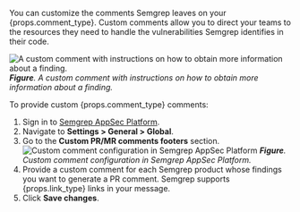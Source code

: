 You can customize the comments Semgrep leaves on your {props.comment_type}. Custom comments allow you to direct your teams to the resources they need to handle the vulnerabilities Semgrep identifies in their code.

![A custom comment with instructions on how to obtain more information about a finding.](/img/custom-comment-example.png#md-width)
_**Figure**. A custom comment with instructions on how to obtain more information about a finding._

To provide custom {props.comment_type} comments:

1. Sign in to [<i class="fas fa-external-link fa-xs"></i> Semgrep AppSec Platform](https://semgrep.dev/login?).
1. Navigate to **Settings > General > Global**.
1. Go to the **Custom PR/MR comments footers** section.
    ![Custom comment configuration in Semgrep AppSec Platform](/img/custom-comments-configuration.png#md-width)
_**Figure**. Custom comment configuration in Semgrep AppSec Platform._
1. Provide a custom comment for each Semgrep product whose findings you want to generate a PR comment. Semgrep supports {props.link_type} links in your message.
1. Click **Save changes**.
